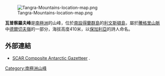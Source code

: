 {{no footnotes|time=2013-10-27T08:55:37+00:00}}
[[Image:Tangra-Mountains-location-map.png|thumb]]

{{coord|62|37|13.2|S|59|54|07.5|W|display=title}}

'''瓦普察羅夫峰'''是[[南極洲|南極洲]]的山峰，位於[[南設得蘭群島|南設得蘭群島]]的[[利文斯頓島|利文斯頓島]]，屬於[[騰格里山脈|騰格里山脈]]中[[德爾切夫嶺|德爾切夫嶺]]的一部分，海拔高度410米，以[[保加利亞|保加利亞]]的詩人命名。

==外部連結==
* [http://data.aad.gov.au/aadc/gaz/scar/ SCAR Composite Antarctic Gazetteer] {{WebCite|url=https://www.webcitation.org/5ug2CfC7m?url=http://data.aad.gov.au/aadc/gaz/scar/ |date=20101202140255 |dateformat=iso }}.

{{Antarctica-geo-stub}}
[[Category:南極洲山峰|Category:南極洲山峰]]


{{LivingstonIsland-geo-stub}}